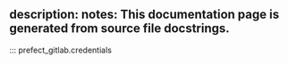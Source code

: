 description: 
notes: This documentation page is generated from source file docstrings.
---

::: prefect_gitlab.credentials